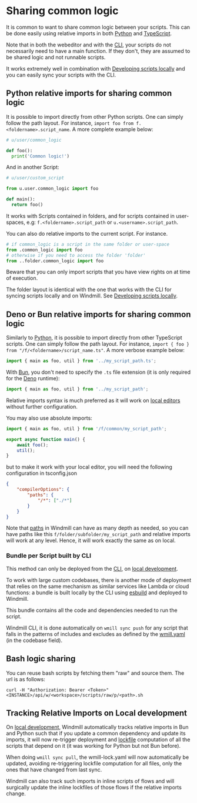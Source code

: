 
# Sharing common logic

It is common to want to share common logic between your scripts. This can be done easily using relative imports in both [Python](../../getting_started/0_scripts_quickstart/2_python_quickstart/index.mdx) and [TypeScript](../../getting_started/0_scripts_quickstart/1_typescript_quickstart/index.mdx).

Note that in both the webeditor and with the [CLI](../3_cli/index.mdx), your scripts do not necessarily need to have a main function. If they don't, they are assumed to be shared logic and not runnable scripts.

It works extremely well in combination with [Developing scripts locally](../4_local_development/index.mdx) and you can easily sync your scripts with the CLI.

<div className="grid grid-cols-2 gap-6 mb-4">
	<DocCard
		title="Dependencies in TypeScript"
		description="How to manage dependencies in TypeScript scripts."
		href="/docs/advanced/dependencies_in_typescript"
	/>
	<DocCard
		title="Dependencies in Python"
		description="How to manage dependencies in Python scripts."
		href="/docs/advanced/dependencies_in_python"
	/>
	<DocCard
		title="Dependency management & imports"
		description="Windmill's strength lies in its ability to run scripts without having to manage a package.json directly."
		href="/docs/advanced/imports"
	/>
</div>

## Python relative imports for sharing common logic

It is possible to import directly from other Python scripts. One can simply
follow the path layout. For instance,
`import foo from f.<foldername>.script_name`. A more complete example below:

```python
# u/user/common_logic

def foo():
  print('Common logic!')
```

And in another Script:

```python
# u/user/custom_script

from u.user.common_logic import foo

def main():
  return foo()
```

It works with Scripts contained in folders, and for scripts contained in
user-spaces, e.g: `f.<foldername>.script_path` or `u.<username>.script_path`.

You can also do relative imports to the current script. For instance.

```python
# if common_logic is a script in the same folder or user-space
from .common_logic import foo
# otherwise if you need to access the folder 'folder'
from ..folder.common_logic import foo
```

Beware that you can only import scripts that you have view rights on at time of execution.

The folder layout is identical with the one that works with the CLI for syncing
scripts locally and on Windmill. See [Developing scripts locally](../4_local_development/index.mdx).

## Deno or Bun relative imports for sharing common logic

Similarly to [Python](#python-relative-imports-for-sharing-common-logic), it is possible to import directly from other TypeScript scripts. One can simply follow the path layout. For instance,
`import { foo } from "/f/<foldername>/script_name.ts"`. A more verbose example below:

```typescript
import { main as foo, util } from '../my_script_path.ts';
```

With [Bun](../../getting_started/0_scripts_quickstart/1_typescript_quickstart/index.mdx), you don't need to specify the `.ts` file extension (it is only required for the [Deno](../../getting_started/0_scripts_quickstart/1_typescript_quickstart/index.mdx#deno) runtime):

```typescript
import { main as foo, util } from '../my_script_path';
```

Relative imports syntax is much preferred as it will work on [local editors](../4_local_development/index.mdx) without further configuration.

You may also use absolute imports:

```typescript
import { main as foo, util } from '/f/common/my_script_path';

export async function main() {
	await foo();
	util();
}
```

but to make it work with your local editor, you will need the following configuration in tsconfig.json

```json
{
	"compilerOptions": {
		"paths": {
			"/*": ["./*"]
		}
	}
}
```

Note that [paths](../../core_concepts/16_roles_and_permissions/index.mdx#path) in Windmill can have as many depth as needed, so you can have paths like this `f/folder/subfolder/my_script_path` and relative imports will work at any level. Hence, it will work exactly the same as on local.

### Bundle per Script built by CLI

This method can only be deployed from the [CLI](../3_cli/index.mdx), on [local development](../4_local_development/index.mdx).

To work with large custom codebases, there is another mode of deployment that relies on the same mechanism as similar services like Lambda or cloud functions: a bundle is built locally by the CLI using [esbuild](https://esbuild.github.io/) and deployed to Windmill.

This bundle contains all the code and dependencies needed to run the script.

Windmill CLI, it is done automatically on `wmill sync push` for any script that falls in the patterns of includes and excludes as defined by the [wmill.yaml](../../core_concepts/33_codebases_and_bundles/index.mdx#wmillyaml) (in the codebase field).

<div className="grid grid-cols-2 gap-6 mb-4">
	<DocCard
		title="Codebases & bundles"
		description="Deploy scripts with any local relative imports as bundles."
		href="/docs/core_concepts/codebases_and_bundles"
	/>
</div>

## Bash logic sharing

You can reuse bash scripts by fetching them "raw" and source them. The url is as follows:

```
curl -H "Authorization: Bearer <Token>" <INSTANCE>/api/w/<workspace>/scripts/raw/p/<path>.sh
```

## Tracking Relative Imports on Local development

On [local development](../4_local_development/index.mdx), Windmill automatically tracks relative imports in Bun and Python such that if you update a common dependency and update its imports, it will now re-trigger deployment and [lockfile](../6_imports/index.mdx) computation of all the scripts that depend on it (it was working for Python but not Bun before).

When doing `wmill sync pull`, the wmill-lock.yaml will now automatically be updated, avoiding re-triggering lockfile computation for all files, only the ones that have changed from last sync.

Windmill can also track such imports in inline scripts of flows and will surgically update the inline lockfiles of those flows if the relative imports change.

<div className="grid grid-cols-2 gap-6 mb-4">
	<DocCard
		title="Local development"
		description="Develop locally, push to git and deploy automatically to Windmill."
		href="/docs/advanced/local_development"
	/>
	<DocCard
		title="Command-line interface (CLI)"
		description="The Windmill CLI, `wmill` allows you to interact with Windmill instances right from your terminal."
		href="/docs/advanced/cli"
	/>
</div>
